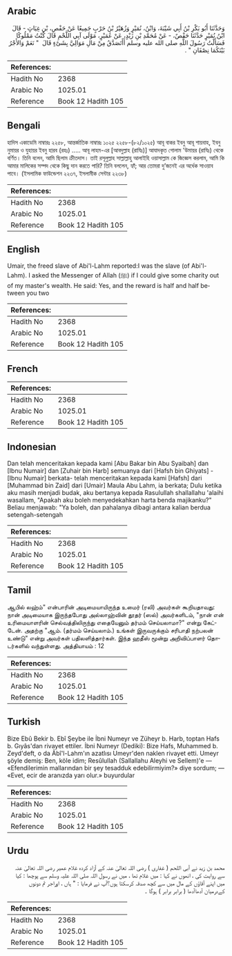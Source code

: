## Arabic


<div dir="rtl" lang="ar" style={{fontSize:'larger',backgroundColor:'#f8f9fa',padding:20}}>
وَحَدَّثَنَا أَبُو بَكْرِ بْنُ أَبِي شَيْبَةَ، وَابْنُ، نُمَيْرٍ وَزُهَيْرُ بْنُ حَرْبٍ جَمِيعًا عَنْ حَفْصِ، بْنِ غِيَاثٍ - قَالَ ابْنُ نُمَيْرٍ حَدَّثَنَا حَفْصٌ، - عَنْ مُحَمَّدِ بْنِ زَيْدٍ، عَنْ عُمَيْرٍ، مَوْلَى آبِي اللَّحْمِ قَالَ كُنْتُ مَمْلُوكًا فَسَأَلْتُ رَسُولَ اللَّهِ صلى الله عليه وسلم أَأَتَصَدَّقُ مِنْ مَالِ مَوَالِيَّ بِشَىْءٍ قَالَ ‏ "‏ نَعَمْ وَالأَجْرُ بَيْنَكُمَا نِصْفَانِ ‏"‏ ‏.‏
</div>
<div style={{backgroundColor:'#f8f9fa',padding:20, marginBottom: 10}}><table> <thead> <tr> <th>References:</th> <th></th> </tr> </thead> <tbody><tr><td>Hadith No</td><td>2368</td></tr><tr><td>Arabic No</td><td>1025.01</td></tr><tr><td>Reference</td><td>Book 12 Hadith 105</td></tr></tbody></table></div>

## Bengali


<div dir="ltr" lang="bn" style={{fontSize:'larger',backgroundColor:'#f8f9fa',padding:20}}>
হাদিস একাডেমি নাম্বারঃ ২২৫৮, আন্তর্জাতিক নাম্বারঃ ১০২৫ ২২৫৮-(৮২/১০২৫) আবূ বাকর ইবনু আবূ শায়বাহ, ইবনু নুমায়র ও যুহায়র ইবনু হারব (রহঃ) ..... আবূ লাহম-এর [আবদুল্লাহ (রাযিঃ)] আযাদকৃত গোলাম 'উমায়র (রাযিঃ) থেকে বর্ণিত। তিনি বলেন, আমি ছিলাম ক্রীতদাস। তাই রসূলুল্লাহ সাল্লাল্লাহু আলাইহি ওয়াসাল্লাম কে জিজ্ঞেস করলাম, আমি কি আমার মালিকের সম্পদ থেকে কিছু দান করতে পারি? তিনি বললেন, হ্যাঁ; আর তোমরা দু’জনেই এর অর্ধেক সাওয়াব পাবে। (ইসলামিক ফাউন্ডেশন ২২৩৭, ইসলামীক সেন্টার ২২৩৮)
</div>
<div style={{backgroundColor:'#f8f9fa',padding:20, marginBottom: 10}}><table> <thead> <tr> <th>References:</th> <th></th> </tr> </thead> <tbody><tr><td>Hadith No</td><td>2368</td></tr><tr><td>Arabic No</td><td>1025.01</td></tr><tr><td>Reference</td><td>Book 12 Hadith 105</td></tr></tbody></table></div>

## English


<div dir="ltr" lang="en" style={{fontSize:'larger',backgroundColor:'#f8f9fa',padding:20}}>
Umair, the freed slave of Abi'l-Lahm reported:I was the slave (of Abi'l-Lahm). I asked the Messenger of Allah (ﷺ) if I could give some charity out of my master's wealth. He said: Yes, and the reward is half and half between you two
</div>
<div style={{backgroundColor:'#f8f9fa',padding:20, marginBottom: 10}}><table> <thead> <tr> <th>References:</th> <th></th> </tr> </thead> <tbody><tr><td>Hadith No</td><td>2368</td></tr><tr><td>Arabic No</td><td>1025.01</td></tr><tr><td>Reference</td><td>Book 12 Hadith 105</td></tr></tbody></table></div>

## French


<div dir="ltr" lang="fr" style={{fontSize:'larger',backgroundColor:'#f8f9fa',padding:20}}>

</div>
<div style={{backgroundColor:'#f8f9fa',padding:20, marginBottom: 10}}><table> <thead> <tr> <th>References:</th> <th></th> </tr> </thead> <tbody><tr><td>Hadith No</td><td>2368</td></tr><tr><td>Arabic No</td><td>1025.01</td></tr><tr><td>Reference</td><td>Book 12 Hadith 105</td></tr></tbody></table></div>

## Indonesian


<div dir="ltr" lang="id" style={{fontSize:'larger',backgroundColor:'#f8f9fa',padding:20}}>
Dan telah menceritakan kepada kami [Abu Bakar bin Abu Syaibah] dan [Ibnu Numair] dan [Zuhair bin Harb] semuanya dari [Hafsh bin Ghiyats] - [Ibnu Numair] berkata- telah menceritakan kepada kami [Hafsh] dari [Muhammad bin Zaid] dari [Umair] Maula Abu Lahm, ia berkata; Dulu ketika aku masih menjadi budak, aku bertanya kepada Rasulullah shallallahu 'alaihi wasallam, "Apakah aku boleh menyedekahkan harta benda majikanku?" Beliau menjawab: "Ya boleh, dan pahalanya dibagi antara kalian berdua setengah-setengah
</div>
<div style={{backgroundColor:'#f8f9fa',padding:20, marginBottom: 10}}><table> <thead> <tr> <th>References:</th> <th></th> </tr> </thead> <tbody><tr><td>Hadith No</td><td>2368</td></tr><tr><td>Arabic No</td><td>1025.01</td></tr><tr><td>Reference</td><td>Book 12 Hadith 105</td></tr></tbody></table></div>

## Tamil


<div dir="ltr" lang="ta" style={{fontSize:'larger',backgroundColor:'#f8f9fa',padding:20}}>
ஆபில் லஹ்ம்" என்பாரின் அடிமையாயிருந்த உமைர் (ரலி) அவர்கள் கூறியதாவது: நான் அடிமையாக இருந்தபோது அல்லாஹ்வின் தூதர் (ஸல்) அவர்களிடம், "நான் என் உரிமையாளரின் செல்வத்திலிருந்து எதையேனும் தர்மம் செய்யலாமா?" என்று கேட்டேன். அதற்கு "ஆம். (தர்மம் செய்யலாம்.) உங்கள் இருவருக்கும் சரிபாதி நற்பலன் உண்டு" என்று அவர்கள் பதிலளித்தார்கள். இந்த ஹதீஸ் மூன்று அறிவிப்பாளர் தொடர்களில் வந்துள்ளது. அத்தியாயம் : 12
</div>
<div style={{backgroundColor:'#f8f9fa',padding:20, marginBottom: 10}}><table> <thead> <tr> <th>References:</th> <th></th> </tr> </thead> <tbody><tr><td>Hadith No</td><td>2368</td></tr><tr><td>Arabic No</td><td>1025.01</td></tr><tr><td>Reference</td><td>Book 12 Hadith 105</td></tr></tbody></table></div>

## Turkish


<div dir="ltr" lang="tr" style={{fontSize:'larger',backgroundColor:'#f8f9fa',padding:20}}>
Bize Ebû Bekir b. Ebî Şeybe ile İbni Numeyr ve Züheyr b. Harb, toptan Hafs b. Gıyâs'dan rivayet ettiler. İbni Numeyr (Dediki): Bize Hafs, Muhammed b. Zeyd'deft, o da Âbî'l-Lahm'ın azatlısı Umeyr'den naklen rivayet etti. Umeyr şöyle demiş: Ben, köle idim; Resûlullah (Sallallahu Aleyhi ve Sellem)'e — «Efendilerimin mallarından bir şey tesadduk edebilirmiyim?» diye sordum; — «Evet, ecir de aranızda yarı olur.» buyurdular
</div>
<div style={{backgroundColor:'#f8f9fa',padding:20, marginBottom: 10}}><table> <thead> <tr> <th>References:</th> <th></th> </tr> </thead> <tbody><tr><td>Hadith No</td><td>2368</td></tr><tr><td>Arabic No</td><td>1025.01</td></tr><tr><td>Reference</td><td>Book 12 Hadith 105</td></tr></tbody></table></div>

## Urdu


<div dir="rtl" lang="ur" style={{fontSize:'larger',backgroundColor:'#f8f9fa',padding:20}}>
محمد بن زید نے آبی اللحم ( غفاری ) رضی اللہ تعالیٰ عنہ کے آزاد کردہ غلام عمیر رضی اللہ تعالیٰ عنہ سے روایت کی ، انھوں نے کہا : میں غلام تھا ، میں نے رسول اللہ صلی اللہ علیہ وسلم سے پوچھا : کیا میں اپنے آقاؤں کے مال میں سے کچھ صدقہ کرسکتا ہوں؟آپ نے فرمایا : " ہاں ، اوراجر تم دونوں کےدرمیان آدھاآدھا ( برابر برابر ) ہوگا ۔
</div>
<div style={{backgroundColor:'#f8f9fa',padding:20, marginBottom: 10}}><table> <thead> <tr> <th>References:</th> <th></th> </tr> </thead> <tbody><tr><td>Hadith No</td><td>2368</td></tr><tr><td>Arabic No</td><td>1025.01</td></tr><tr><td>Reference</td><td>Book 12 Hadith 105</td></tr></tbody></table></div>